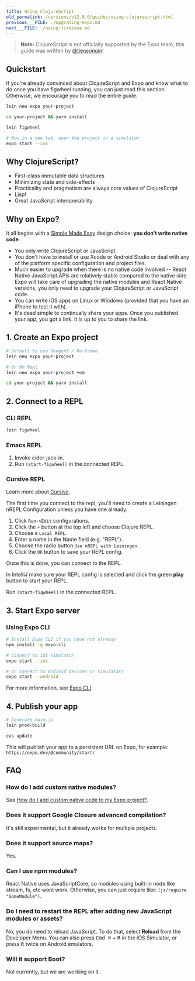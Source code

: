 ```yaml
---
title: Using ClojureScript
old_permalink: /versions/v12.0.0/guides/using-clojurescript.html
previous___FILE: ./upgrading-expo.md
next___FILE: ./using-firebase.md
---
```


> **Note:** ClojureScript is not officially supported by the Expo team, this guide was written by [@tiensonqin](https://github.com/tiensonqin)!

## Quickstart

If you're already convinced about ClojureScript and Expo and know what to do once you have figwheel running, you can just read this section. Otherwise, we encourage you to read the entire guide.

```sh
lein new expo your-project

cd your-project && yarn install

lein figwheel

# Now in a new tab, open the project in a simulator
expo start --ios
```

## Why ClojureScript?

- First-class immutable data structures
- Minimizing state and side-effects
- Practicality and pragmatism are always core values of ClojureScript
- Lisp!
- Great JavaScript interoperability

## Why on Expo?

It all begins with a [Simple Made Easy](https://www.infoq.com/presentations/Simple-Made-Easy) design choice: **you don't write native code**.

- You only write ClojureScript or JavaScript.
- You don't have to install or use Xcode or Android Studio or deal with any of the platform specific configuration and project files.
- Much easier to upgrade when there is no native code involved -- React Native JavaScript APIs are relatively stable compared to the native side. Expo will take care of upgrading the native modules and React Native versions, you only need to upgrade your ClojureScript or JavaScript code.
- You can write iOS apps on Linux or Windows (provided that you have an iPhone to test it with).
- It's dead simple to continually share your apps. Once you published your app, you got a link. It is up to you to share the link.

## 1. Create an Expo project

```sh
# Default to use Reagent / Re-frame
lein new expo your-project

# Or Om Next
lein new expo your-project +om

cd your-project && yarn install
```

## 2. Connect to a REPL

### CLI REPL

```sh
lein figwheel
```

### Emacs REPL

1.  Invoke cider-jack-in.
2.  Run `(start-figwheel)` in the connected REPL.

### Cursive REPL

Learn more about [Cursive](https://cursive-ide.com/).

The first time you connect to the repl, you'll need to create a Leiningen nREPL Configuration unless you have one already.

1.  Click `Run->Edit` configurations.
2.  Click the `+` button at the top left and choose Clojure REPL.
3.  Choose a `Local REPL`.
4.  Enter a name in the Name field (e.g. "REPL").
5.  Choose the radio button `Use nREPL with Leiningen`.
6.  Click the `OK` button to save your REPL config.

Once this is done, you can connect to the REPL.

In IntelliJ make sure your REPL config is selected and click the green **play** button to start your REPL.

Run `(start-figwheel)` in the connected REPL.

## 3. Start Expo server

### Using Expo CLI

```sh
# Install Expo CLI if you have not already
npm install -g expo-cli

# Connect to iOS simulator
expo start --ios

# Or connect to Android devices or simulators
expo start --android
```

For more information, see [Expo CLI](../workflow/expo-cli.md).

## 4. Publish your app

```sh
# Generate main.js
lein prod-build

eas update
```

This will publish your app to a persistent URL on Expo, for example: `https://expo.dev/@community/startr`

## FAQ

### How do I add custom native modules?

See [How do I add custom native code to my Expo project?](../introduction/faq.md#faq).

### Does it support Google Closure advanced compilation?

It's still experimental, but it already works for multiple projects.

### Does it support source maps?

Yes.

### Can I use npm modules?

React Native uses JavaScriptCore, so modules using built-in node like stream, fs, etc wont work. Otherwise, you can just require like: `(js/require "SomeModule")`.

### Do I need to restart the REPL after adding new JavaScript modules or assets?

No, you do need to reload JavaScript. To do that, select **Reload** from the Developer Menu. You can also press <kbd>Cmd ⌘</kbd> + <kbd>R</kbd> in the iOS Simulator, or press <kbd>R</kbd> twice on Android emulators.

### Will it support Boot?

Not currently, but we are working on it.
